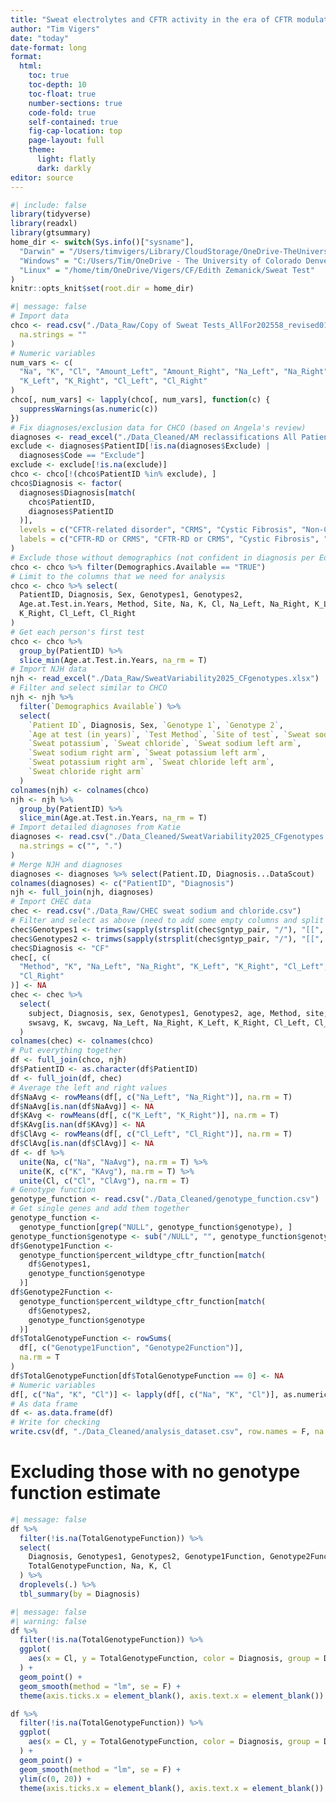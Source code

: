 ```yaml
---
title: "Sweat electrolytes and CFTR activity in the era of CFTR modulators"
author: "Tim Vigers"
date: "today"
date-format: long
format:
  html:
    toc: true
    toc-depth: 10
    toc-float: true
    number-sections: true
    code-fold: true
    self-contained: true
    fig-cap-location: top
    page-layout: full
    theme:
      light: flatly
      dark: darkly
editor: source
---
```


```r
#| include: false
library(tidyverse)
library(readxl)
library(gtsummary)
home_dir <- switch(Sys.info()["sysname"],
  "Darwin" = "/Users/timvigers/Library/CloudStorage/OneDrive-TheUniversityofColoradoDenver/Vigers/CF/Edith Zemanick/Sweat Test",
  "Windows" = "C:/Users/Tim/OneDrive - The University of Colorado Denver/Vigers/CF/Edith Zemanick/Sweat Test",
  "Linux" = "/home/tim/OneDrive/Vigers/CF/Edith Zemanick/Sweat Test"
)
knitr::opts_knit$set(root.dir = home_dir)
```

```r
#| message: false
# Import data
chco <- read.csv("./Data_Raw/Copy of Sweat Tests_AllFor202558_revised01Feb2021.csv",
  na.strings = ""
)
# Numeric variables
num_vars <- c(
  "Na", "K", "Cl", "Amount_Left", "Amount_Right", "Na_Left", "Na_Right",
  "K_Left", "K_Right", "Cl_Left", "Cl_Right"
)
chco[, num_vars] <- lapply(chco[, num_vars], function(c) {
  suppressWarnings(as.numeric(c))
})
# Fix diagnoses/exclusion data for CHCO (based on Angela's review)
diagnoses <- read_excel("./Data_Cleaned/AM reclassifications All Patients with CF or Non-CF.xlsx")
exclude <- diagnoses$PatientID[!is.na(diagnoses$Exclude) |
  diagnoses$Code == "Exclude"]
exclude <- exclude[!is.na(exclude)]
chco <- chco[!(chco$PatientID %in% exclude), ]
chco$Diagnosis <- factor(
  diagnoses$Diagnosis[match(
    chco$PatientID,
    diagnoses$PatientID
  )],
  levels = c("CFTR-related disorder", "CRMS", "Cystic Fibrosis", "Non-CF"),
  labels = c("CFTR-RD or CRMS", "CFTR-RD or CRMS", "Cystic Fibrosis", "Non-CF")
)
# Exclude those without demographics (not confident in diagnosis per Edith)
chco <- chco %>% filter(Demographics.Available == "TRUE")
# Limit to the columns that we need for analysis
chco <- chco %>% select(
  PatientID, Diagnosis, Sex, Genotypes1, Genotypes2,
  Age.at.Test.in.Years, Method, Site, Na, K, Cl, Na_Left, Na_Right, K_Left,
  K_Right, Cl_Left, Cl_Right
)
# Get each person's first test
chco <- chco %>%
  group_by(PatientID) %>%
  slice_min(Age.at.Test.in.Years, na_rm = T)
# Import NJH data
njh <- read_excel("./Data_Raw/SweatVariability2025_CFgenotypes.xlsx")
# Filter and select similar to CHCO
njh <- njh %>%
  filter(`Demographics Available`) %>%
  select(
    `Patient ID`, Diagnosis, Sex, `Genotype 1`, `Genotype 2`,
    `Age at test (in years)`, `Test Method`, `Site of test`, `Sweat sodium`,
    `Sweat potassium`, `Sweat chloride`, `Sweat sodium left arm`,
    `Sweat sodium right arm`, `Sweat potassium left arm`,
    `Sweat potassium right arm`, `Sweat chloride left arm`,
    `Sweat chloride right arm`
  )
colnames(njh) <- colnames(chco)
njh <- njh %>%
  group_by(PatientID) %>%
  slice_min(Age.at.Test.in.Years, na_rm = T)
# Import detailed diagnoses from Katie
diagnoses <- read.csv("./Data_Cleaned/SweatVariability2025_CFgenotypes.csv",
  na.strings = c("", ".")
)
# Merge NJH and diagnoses
diagnoses <- diagnoses %>% select(Patient.ID, Diagnosis...DataScout)
colnames(diagnoses) <- c("PatientID", "Diagnosis")
njh <- full_join(njh, diagnoses)
# Import CHEC data
chec <- read.csv("./Data_Raw/CHEC sweat sodium and chloride.csv")
# Filter and select as above (need to add some empty columns and split genotype)
chec$Genotypes1 <- trimws(sapply(strsplit(chec$gntyp_pair, "/"), "[[", 1))
chec$Genotypes2 <- trimws(sapply(strsplit(chec$gntyp_pair, "/"), "[[", 2))
chec$Diagnosis <- "CF"
chec[, c(
  "Method", "K", "Na_Left", "Na_Right", "K_Left", "K_Right", "Cl_Left",
  "Cl_Right"
)] <- NA
chec <- chec %>%
  select(
    subject, Diagnosis, sex, Genotypes1, Genotypes2, age, Method, site,
    swsavg, K, swcavg, Na_Left, Na_Right, K_Left, K_Right, Cl_Left, Cl_Right
  )
colnames(chec) <- colnames(chco)
# Put everything together
df <- full_join(chco, njh)
df$PatientID <- as.character(df$PatientID)
df <- full_join(df, chec)
# Average the left and right values
df$NaAvg <- rowMeans(df[, c("Na_Left", "Na_Right")], na.rm = T)
df$NaAvg[is.nan(df$NaAvg)] <- NA
df$KAvg <- rowMeans(df[, c("K_Left", "K_Right")], na.rm = T)
df$KAvg[is.nan(df$KAvg)] <- NA
df$ClAvg <- rowMeans(df[, c("Cl_Left", "Cl_Right")], na.rm = T)
df$ClAvg[is.nan(df$ClAvg)] <- NA
df <- df %>%
  unite(Na, c("Na", "NaAvg"), na.rm = T) %>%
  unite(K, c("K", "KAvg"), na.rm = T) %>%
  unite(Cl, c("Cl", "ClAvg"), na.rm = T)
# Genotype function
genotype_function <- read.csv("./Data_Cleaned/genotype_function.csv")
# Get single genes and add them together
genotype_function <-
  genotype_function[grep("NULL", genotype_function$genotype), ]
genotype_function$genotype <- sub("/NULL", "", genotype_function$genotype)
df$Genotype1Function <-
  genotype_function$percent_wildtype_cftr_function[match(
    df$Genotypes1,
    genotype_function$genotype
  )]
df$Genotype2Function <-
  genotype_function$percent_wildtype_cftr_function[match(
    df$Genotypes2,
    genotype_function$genotype
  )]
df$TotalGenotypeFunction <- rowSums(
  df[, c("Genotype1Function", "Genotype2Function")],
  na.rm = T
)
df$TotalGenotypeFunction[df$TotalGenotypeFunction == 0] <- NA
# Numeric variables
df[, c("Na", "K", "Cl")] <- lapply(df[, c("Na", "K", "Cl")], as.numeric)
# As data frame
df <- as.data.frame(df)
# Write for checking
write.csv(df, "./Data_Cleaned/analysis_dataset.csv", row.names = F, na = "")
```

# Excluding those with no genotype function estimate

```r
#| message: false
df %>%
  filter(!is.na(TotalGenotypeFunction)) %>%
  select(
    Diagnosis, Genotypes1, Genotypes2, Genotype1Function, Genotype2Function,
    TotalGenotypeFunction, Na, K, Cl
  ) %>%
  droplevels(.) %>%
  tbl_summary(by = Diagnosis)
```

```r
#| message: false
#| warning: false
df %>%
  filter(!is.na(TotalGenotypeFunction)) %>%
  ggplot(
    aes(x = Cl, y = TotalGenotypeFunction, color = Diagnosis, group = Diagnosis)
  ) +
  geom_point() +
  geom_smooth(method = "lm", se = F) +
  theme(axis.ticks.x = element_blank(), axis.text.x = element_blank())

df %>%
  filter(!is.na(TotalGenotypeFunction)) %>%
  ggplot(
    aes(x = Cl, y = TotalGenotypeFunction, color = Diagnosis, group = Diagnosis)
  ) +
  geom_point() +
  geom_smooth(method = "lm", se = F) +
  ylim(c(0, 20)) +
  theme(axis.ticks.x = element_blank(), axis.text.x = element_blank())
```
